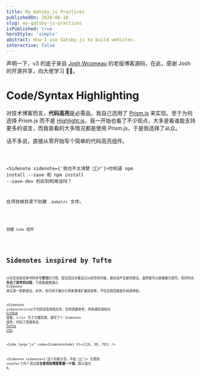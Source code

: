 ```yaml
---
title: My Gatsby.js Practices
publishedOn: 2020-06-10
slug: my-gatsby-js-practices
isPublished: true
heroStyle: 'simple'
abstract: How I use Gatsby.js to build websites.
interactive: false
---
```



<Info type="funFact">
  声明一下，v3 的底子来自 <a href="https://github.com/joshwcomeau/blog" target="_blank">Josh Wcomeau</a> 的老版博客源码，在此，感谢 Josh 的开源共享，向大佬学习 🙏🏻。
</Info>

# Code/Syntax Highlighting

对技术博客而言，**代码高亮**是必需品，我自己选用了 [Prism.js](https://prismjs.com/) 来实现。至于为何选择 Prism.js 而不是 [Highlight.js](https://highlightjs.org/)，我一开始也看了不少观点，大多是看谁能支持更多的语言，而我查看的大多情况都是使用 Prism.js，于是我选择了从众。

话不多说，直接从零开始写个简单的代码高亮组件。


<Code lang="bash" code={installPrism} />


<Sidenote sidenote={'我也不太清楚 🤦🏻‍♂️'}>你知道 <InlineCode>npm install --save</InlineCode> 和 <InlineCode>npm install --save-dev</InlineCode> 的区别和用法吗？</Sidenote>


在项目根目录下创建 `.babelrc` 文件。

<Code lang="json" code={BabelRCCode} />

创建 `Code` 组件


<Code lang="js" code={CodeComponent} />

# Sidenotes inspired by Tufte

以往在阅读实体书时有写**旁注**的习惯，现在回过头看自己以前写的内容，我也会产生新的想法。虽然我可以直接暴力改写，但同时也**失去了思考的过程**，于是我就想通过 Sidenote 来记录一些新想法。此外，也可用于展示引用来源或扩展阅读等，不仅实用还能提升阅读体验。

<Sidenote sidenote={<>以下代码涉及其他文件，仅供思路参考，所有源码请前往 <a href="https://github.com/DezineLeo/dezineleo-site" target="_blank">GitHub</a> 查看。</>}>
  为了方便实用，我写了个 Sidenote 组件，代码了灵感来自 <a href="https://github.com/edwardtufte/tufte-css" target="_blank">Tufte CSS</a>。
</Sidenote>


<Code lang="js" code={SidenoteCode} hl={[26, 30, 70]} />

<Sidenote sidenote={'这个功能少见，牛批 🤙🏻'}>
  注意到 <InlineCode>counter</InlineCode>了吗？请注意<strong>在使用前需要重置一个值</strong>，默认值为 0。
</Sidenote>